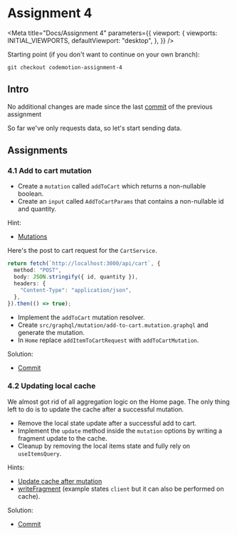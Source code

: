 
# Assignment 4

<Meta
  title="Docs/Assignment 4"
  parameters={{
    viewport: {
      viewports: INITIAL_VIEWPORTS,
      defaultViewport: "desktop",
    },
  }}
/>

Starting point (if you don't want to continue on your own branch):

```
git checkout codemotion-assignment-4
```

## Intro

No additional changes are made since the last [commit](https://github.com/Rachnerd/webshop/commit/8fdf5605bc91a9f801f60c04b21fea6fccf1944d) of the previous assignment

So far we've only requests data, so let's start sending data.

## Assignments

### 4.1 Add to cart mutation

- Create a `mutation` called `addToCart` which returns a non-nullable boolean.
- Create an `input` called `AddToCartParams` that contains a non-nullable id and quantity.

Hint:

- [Mutations](https://graphql.org/learn/queries/#mutations)

Here's the post to cart request for the `CartService`.

```typescript
return fetch(`http://localhost:3000/api/cart`, {
  method: "POST",
  body: JSON.stringify({ id, quantity }),
  headers: {
    "Content-Type": "application/json",
  },
}).then(() => true);
```

- Implement the `addToCart` mutation resolver.
- Create `src/graphql/mutation/add-to-cart.mutation.graphql` and generate the mutation.
- In `Home` replace `addItemToCartRequest` with `addToCartMutation`.

Solution:

- [Commit](https://github.com/Rachnerd/webshop/commit/9ff3713375a4c706aeed63a4bc708d73552ee4b6)

### 4.2 Updating local cache

We almost got rid of all aggregation logic on the Home page. The only thing left to do is to update the cache after a successful
mutation.

- Remove the local state update after a successful add to cart.
- Implement the `update` method inside the `mutation` options by writing a fragment update to the cache.
- Cleanup by removing the local items state and fully rely on `useItemsQuery`.

Hints:

- [Update cache after mutation](https://www.apollographql.com/docs/react/data/mutations/#updating-the-cache-after-a-mutation)
- [writeFragment](https://www.apollographql.com/docs/react/caching/cache-interaction/#writefragment) (example states `client`
  but it can also be performed on cache).

Solution:

- [Commit](https://github.com/Rachnerd/webshop/commit/e2006897f1ec87ca7aec39d72f3f1c88c4ccfa06)
